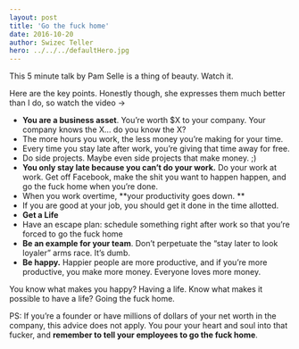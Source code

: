 ```yaml
---
layout: post
title: 'Go the fuck home'
date: 2016-10-20
author: Swizec Teller
hero: ../../../defaultHero.jpg
---
```

This 5 minute talk by Pam Selle is a thing of beauty. Watch it.





Here are the key points. Honestly though, she expresses them much better than I do, so watch the video →



- **You are a business asset**. You’re worth $X to your company. Your company knows the X… do you know the X?
- The more hours you work, the less money you’re making for your time.
- Every time you stay late after work, you’re giving that time away for free.
- Do side projects. Maybe even side projects that make money. ;)
- **You only stay late because you can’t do your work.** Do your work at work. Get off Facebook, make the shit you want to happen happen, and go the fuck home when you’re done.
- When you work overtime, \*\*your productivity goes down. \*\*
- If you are good at your job, you should get it done in the time allotted.
- **Get a Life**
- Have an escape plan: schedule something right after work so that you’re forced to go the fuck home
- **Be an example for your team**. Don’t perpetuate the “stay later to look loyaler” arms race. It’s dumb.
- **Be happy.** Happier people are more productive, and if you’re more productive, you make more money. Everyone loves more money.



You know what makes you happy? Having a life. Know what makes it possible to have a life? Going the fuck home.



PS: If you’re a founder or have millions of dollars of your net worth in the company, this advice does not apply. You pour your heart and soul into that fucker, and **remember to tell your employees to go the fuck home**.